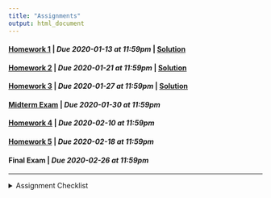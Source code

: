 ```yaml
---
title: "Assignments"
output: html_document
---
```


#### [Homework 1](https://rstudio.cloud/spaces/44710/project/816498){target="_blank"} | *Due 2020-01-13 at 11:59pm* | [Solution](https://rstudio.cloud/spaces/44710/project/816506){target="_blank"}
#### [Homework 2](https://rstudio.cloud/spaces/44710/project/816499){target="_blank"} | *Due 2020-01-21 at 11:59pm* | [Solution](https://rstudio.cloud/spaces/44710/project/816509){target="_blank"}
#### [Homework 3](https://rstudio.cloud/spaces/44710/project/816500){target="_blank"} | *Due 2020-01-27 at 11:59pm* | [Solution](https://rstudio.cloud/spaces/44710/project/816511){target="_blank"}
#### [Midterm Exam](https://rstudio.cloud/spaces/44710/project/868173) | *Due 2020-01-30 at 11:59pm*
#### [Homework 4](https://rstudio.cloud/spaces/44710/project/816501){target="_blank"} | *Due 2020-02-10 at 11:59pm* 
#### [Homework 5](https://rstudio.cloud/spaces/44710/project/816502){target="_blank"} | *Due 2020-02-18 at 11:59pm* 
#### Final Exam | *Due 2020-02-26 at 11:59pm*

---
<details>
<summary>Assignment Checklist
</summary>

1. Login to [RStudio Cloud](https://rstudio.cloud/)
2. Navigate to the course workspace
3. Click on the assignment
4. Click Start or Continue, whichever appears at the top of the assignment
5. Look at `README.md` for assignment instructions
6. Make the needed changes to your project (do not make changes after the due date)
7. **Make sure you save all changes. Assignments are not considered submitted if
there are unsaved changes**
</details>